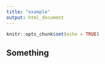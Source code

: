 ```yaml
---
title: "example"
output: html_document
---
```


```r
knitr::opts_chunk$set(echo = TRUE)
```

## Something
